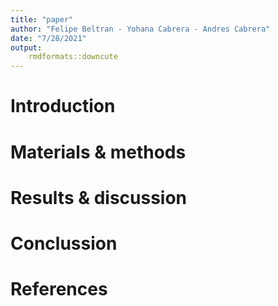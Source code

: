 ```yaml
---
title: "paper"
author: "Felipe Beltran - Yohana Cabrera - Andres Cabrera"
date: "7/28/2021"
output:
    rmdformats::downcute
---
```

# Introduction
# Materials & methods
# Results & discussion
# Conclussion
# References